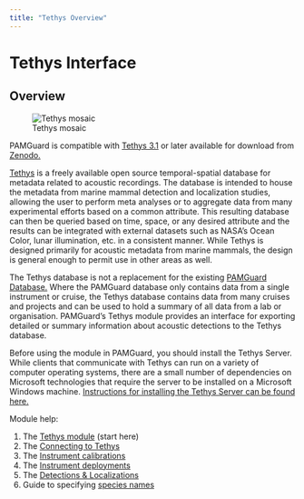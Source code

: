 ```yaml
---
title: "Tethys Overview"
---
```

Tethys Interface
================

Overview
--------

![Tethys mosaic](images/Tethys-200.png)

PAMGuard is compatible with [Tethys 3.1](https://doi.org/10.5281/zenodo.13626338) or later available for download from [Zenodo.](https://doi.org/10.5281/zenodo.13626338)

[Tethys](https://tethys.sdsu.edu/) is a freely available open source temporal-spatial database for metadata related to acoustic recordings. The database is intended to house the metadata from marine mammal detection and localization studies, allowing the user to perform meta analyses or to aggregate data from many experimental efforts based on a common attribute. This resulting database can then be queried based on time, space, or any desired attribute and the results can be integrated with external datasets such as NASA's Ocean Color, lunar illumination, etc. in a consistent manner. While Tethys is designed primarily for acoustic metadata from marine mammals, the design is general enough to permit use in other areas as well.

The Tethys database is not a replacement for the existing [PAMGuard Database.](../../generalDatabaseHelp/docs/database_database.html) Where the PAMGuard database only contains data from a single instrument or cruise, the Tethys database contains data from many cruises and projects and can be used to hold a summary of all data from a lab or organisation. PAMGuard's Tethys module provides an interface for exporting detailed or summary information about acoustic detections to the Tethys database.

Before using the module in PAMGuard, you should install the Tethys Server. While clients that communicate with Tethys can run on a variety of computer operating systems, there are a small number of dependencies on Microsoft technologies that require the server to be installed on a Microsoft Windows machine. [Instructions for installing the Tethys Server can be found here.](https://tethys.sdsu.edu/install/)

  
  

Module help:

1.  The [Tethys module](tethys_module.html) (start here)
2.  The [Connecting to Tethys](connection.html)
3.  The [Instrument calibrations](calibrations.html)
4.  The [Instrument deployments](deployments.html)
5.  The [Detections & Localizations](detect_localize.html)
6.  Guide to specifying [species names](tethys_speciescodes.html)
[](tethys_speciescodes.html)

[](tethys_speciescodes.html)
